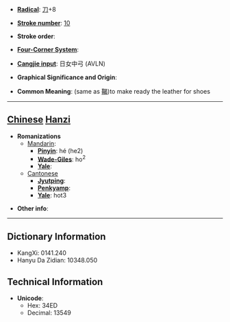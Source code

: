 * '''[[Wiktionary:Chinese radical index| Radical]]''': [[Wiktionary:Chinese radical index 刀|刀]]+8

* '''[[Wiktionary:Chinese total strokes index|Stroke number]]''': [[Wiktionary:Chinese total strokes index 10|10]]

* '''Stroke order''': 

* '''[[Wiktionary:Chinese four corner index|Four-Corner System]]''': 

* '''[[Wiktionary:Chinese Cangjie index|Cangjie input]]''': 日女中弓 (AVLN)

* '''Graphical Significance and Origin''': 

* '''Common Meaning''': (same as [[鞨]])to make ready the leather for shoes

----

== [[Chinese]] [[Hanzi]] ==

* '''Romanizations'''
** [[Mandarin]]:
*** '''[[Pinyin]]''': hé (he2)
*** '''[[Wade-Giles]]''': ho<sup>2</sup>
*** '''[[Yale]]''': 
**[[Cantonese]]
***'''[[Jyutping]]''':
***'''[[Penkyamp]]''': 
***'''[[Yale]]''': hot3

* '''Other info''': 

----

== Dictionary Information ==

* KangXi: 0141.240
* Hanyu Da Zidian: 10348.050

== Technical Information ==

* '''Unicode''':
** Hex: 34ED
** Decimal: 13549